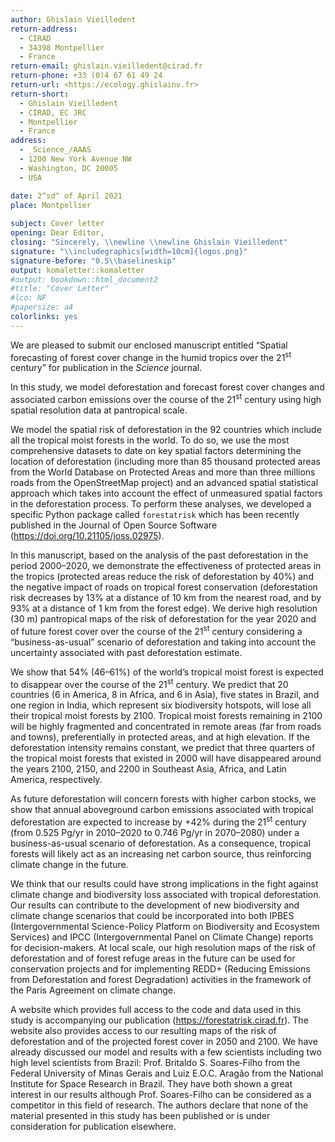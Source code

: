 ```yaml
---
author: Ghislain Vieilledent
return-address: 
  - CIRAD
  - 34398 Montpellier
  - France
return-email: ghislain.vieilledent@cirad.fr
return-phone: +33 (0)4 67 61 49 24
return-url: <https://ecology.ghislainv.fr>
return-short:
  - Ghislain Vieilledent
  - CIRAD, EC JRC
  - Montpellier
  - France
address:
  - _Science_/AAAS
  - 1200 New York Avenue NW
  - Washington, DC 20005
  - USA

date: 2^sd^ of April 2021
place: Montpellier
  
subject: Cover letter
opening: Dear Editor,
closing: "Sincerely, \\newline \\newline Ghislain Vieilledent"
signature: "\\includegraphics[width=10cm]{logos.png}"
signature-before: "0.5\\baselineskip"
output: komaletter::komaletter
#output: bookdown::html_document2
#title: "Cover Letter"
#lco: NF
#papersize: a4
colorlinks: yes
---
```


We are pleased to submit our enclosed manuscript entitled "Spatial forecasting of forest cover change in the humid tropics over the 21^st^ century" for publication in the _Science_ journal.

In this study, we model deforestation and forecast forest cover changes and associated carbon emissions over the course of the 21^st^ century using high spatial resolution data at pantropical scale.

We model the spatial risk of deforestation in the 92 countries which include all the tropical moist forests in the world. To do so, we use the most comprehensive datasets to date on key spatial factors determining the location of deforestation (including more than 85 thousand protected areas from the World Database on Protected Areas and more than three millions roads from the OpenStreetMap project) and an advanced spatial statistical approach which takes into account the effect of unmeasured spatial factors in the deforestation process. To perform these analyses, we developed a specific Python package called `forestatrisk` which has been recently published in the Journal of Open Source Software (<https://doi.org/10.21105/joss.02975>).

In this manuscript, based on the analysis of the past deforestation in the period 2000--2020, we demonstrate the effectiveness of protected areas in the tropics (protected areas reduce the risk of deforestation by 40%) and the negative impact of roads on tropical forest conservation (deforestation risk decreases by 13% at a distance of 10 km from the nearest road, and by 93% at a distance of 1 km from the forest edge). We derive high resolution (30 m) pantropical maps of the risk of deforestation for the year 2020 and of future forest cover over the course of the 21^st^ century considering a "business-as-usual" scenario of deforestation and taking into account the uncertainty associated with past deforestation estimate.

We show that 54% (46--61%) of the world's tropical moist forest is expected to disappear over the course of the 21^st^ century. We predict that 20 countries (6 in America, 8 in Africa, and 6 in Asia), five states in Brazil, and one region in India, which represent six biodiversity hotspots, will lose all their tropical moist forests by 2100. Tropical moist forests remaining in 2100 will be highly fragmented and concentrated in remote areas (far from roads and towns), preferentially in protected areas, and at high elevation. If the deforestation intensity remains constant, we predict that three quarters of the tropical moist forests that existed in 2000 will have disappeared around the years 2100, 2150, and 2200 in Southeast Asia, Africa, and Latin America, respectively.

As future deforestation will concern forests with higher carbon stocks, we show that annual aboveground carbon emissions associated with tropical deforestation are expected to increase by +42% during the 21^st^ century (from 0.525 Pg/yr in 2010--2020 to 0.746 Pg/yr in 2070--2080) under a business-as-usual scenario of deforestation. As a consequence, tropical forests will likely act as an increasing net carbon source, thus reinforcing climate change in the future.

We think that our results could have strong implications in the fight against climate change and biodiversity loss associated with tropical deforestation. Our results can contribute to the development of new biodiversity and climate change scenarios that could be incorporated into both IPBES (Intergovernmental Science-Policy Platform on Biodiversity and Ecosystem Services) and IPCC (Intergovernmental Panel on Climate Change) reports for decision-makers. At local scale, our high resolution maps of the risk of deforestation and of forest refuge areas in the future can be used for conservation projects and for implementing REDD+ (Reducing Emissions from Deforestation and forest Degradation) activities in the framework of the Paris Agreement on climate change.

A website which provides full access to the code and data used in this study is accompanying our publication (<https://forestatrisk.cirad.fr>). The website also provides access to our resulting maps of the risk of deforestation and of the projected forest cover in 2050 and 2100. We have already discussed our model and results with a few scientists including two high level scientists from Brazil: Prof. Britaldo S. Soares-Filho from the Federal University of Minas Gerais and Luiz E.O.C. Aragão from the National Institute for Space Research in Brazil. They have both shown a great interest in our results although Prof. Soares-Filho can be considered as a competitor in this field of research. The authors declare that none of the material presented in this study has been published or is under consideration for publication elsewhere.